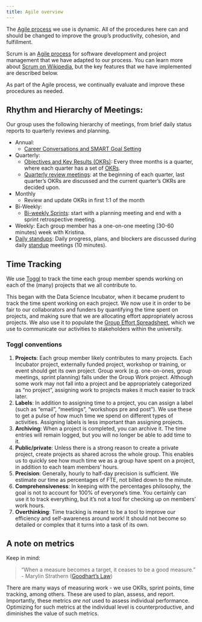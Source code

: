 ```yaml
---
title: Agile overview
---
```


The [Agile process](https://en.wikipedia.org/wiki/Agile_software_development) we use is dynamic.
All of the procedures here can and should be changed to improve the group's productivity, cohesion, and fulfillment.

Scrum is an [Agile process](https://en.wikipedia.org/wiki/Agile_software_development) for software development and project management that we have adapted to our process.
You can learn more about [Scrum on Wikipedia](https://en.wikipedia.org/wiki/Scrum_%28software_development%29), but the key features that we have implemented are described below.

As part of the Agile process, we continually evaluate and improve these procedures as needed.

## Rhythm and Hierarchy of Meetings:

Our group uses the following hierarchy of meetings, from brief daily status reports to quarterly reviews and planning.

-   Annual:
    -   [Career Conversations and SMART Goal Setting](annual-reviews.qmd)
-   Quarterly:
    -   [Objectives and Key Results (OKRs)](quarterly-meetings.qmd#quarterly-review-meetings): Every three months is a quarter, where each quarter has a set of [OKRs](quarterly-meetings.qmd#okrs-objectives-and-key-results).
    -   [Quarterly review meetings](quarterly-meetings.qmd#okrs-objectives-and-key-results): at the beginning of each quarter, last quarter's OKRs are discussed and the current quarter's OKRs are decided upon.
-   Monthly
    -   Review and update OKRs in first 1:1 of the month
-   Bi-Weekly:
    -   [Bi-weekly Sprints](sprint-planning.qmd): start with a planning meeting and end with a sprint retrospective meeting.
-   Weekly: Each group member has a one-on-one meeting (30-60 minutes) week with Kristina.
-   [Daily standups](regular-meetings.qmd#standups): Daily progress, plans, and blockers are discussed during daily [standup](regular-meetings.qmd#standups) meetings (10 minutes).

## Time Tracking

We use [Toggl](https://track.toggl.com) to track the time each group member spends working on each of the (many) projects that we all contribute to.

This began with the Data Science Incubator, when it became prudent to track the time spent working on each project.
We now use it in order to be fair to our collaborators and funders by quantifying the time spent on projects, and making sure that we are allocating effort appropriately across projects.
We also use it to populate the [Group Effort Spreadsheet](impact.qmd#where-to-track-enagements), which we use to communicate our activities to stakeholders within the university.

### Toggl conventions

1.  **Projects**: Each group member likely contributes to many projects. Each Incubator project, externally funded project, workshop or training, or event should get its own project. Group work (e.g. one-on-ones, group meetings, sprint planning) falls under the Group Work project. Although some work may not fall into a project and be appropriately categorized as "no project", assigning work to projects makes it much easier to track later.
2.  **Labels**: In addition to assigning time to a project, you can assign a label (such as "email", "meetings", "workshops pre and post"). We use these to get a pulse of how much time we spend on different types of activities. Assigning labels is less important than assigning projects.
3.  **Archiving**: When a project is completed, you can archive it. The time entries will remain logged, but you will no longer be able to add time to it.
4.  **Public/private**: Unless there is a strong reason to create a private project, create projects as shared across the whole group. This enables us to quickly see how much time we as a group have spent on a project, in addition to each team members' hours.
5.  **Precision**: Generally, hourly to half-day precision is sufficient. We estimate our time as percentages of FTE, not billed down to the minute.
6.  **Comprehensiveness**: In keeping with the percentages philosophy, the goal is not to account for 100% of everyone's time. You certainly can use it to track everything, but it's not a tool for checking up on members' work hours.
7.  **Overthinking**: Time tracking is meant to be a tool to improve our efficiency and self-awareness around work! It should not become so detailed or complex that it turns into a task of its own.

## A note on metrics

Keep in mind:

> "When a measure becomes a target, it ceases to be a good measure." - Marylin Strathern ([Goodhart's Law](https://en.wikipedia.org/wiki/Goodhart%27s_law))

There are many ways of measuring work - we use OKRs, sprint points, time tracking, among others.
These are used to plan, assess, and report.
Importantly, these metrics *are not* used to assess individual performance.
Optimizing for such metrics at the individual level is counterproductive, and diminishes the value of such metrics.
